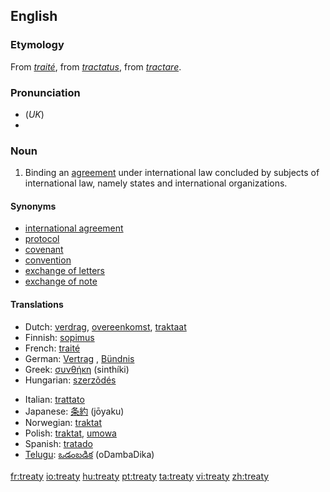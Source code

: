 ==English==
{{wikipedia}}

===Etymology===
From {{OF.}} ''[[traité]]'', from {{L.}} ''[[tractatus]]'', from ''[[tractare]]''.

===Pronunciation===
* (''UK'') {{IPA|/ˈtriː.ti/}}
*{{audio|en-us-treaty.ogg|Audio (US)}}

===Noun===
{{en-noun|treat|ies}}

# Binding an [[agreement]] under international law concluded by subjects of international law, namely states and international organizations.

====Synonyms====
*[[international agreement]]
*[[protocol]]
*[[covenant]]
*[[convention]]
*[[exchange of letters]]
*[[exchange of note]]

====Translations====
{{trans-top|binding an agreement under international law}}
*Dutch: [[verdrag]], [[overeenkomst]], [[traktaat]]
*Finnish: [[sopimus]]
*French: [[traité]] {{m}}
*German: [[Vertrag]] {{m}}, [[Bündnis]] {{n}}
*Greek: [[συνθήκη]] (sinthíki) {{f}}
*Hungarian: [[szerzõdés]]
{{trans-mid}}
*Italian: [[trattato]] {{m}}
*Japanese: [[条約]] (jōyaku)
*Norwegian: [[traktat]] {{m}}
*Polish: [[traktat]], [[umowa]]
*Spanish: [[tratado]] {{m}}
*[[Telugu]]: [[ఒడంబడిక]] (oDambaDika)
{{trans-bottom}}

[[fr:treaty]]
[[io:treaty]]
[[hu:treaty]]
[[pt:treaty]]
[[ta:treaty]]
[[vi:treaty]]
[[zh:treaty]]